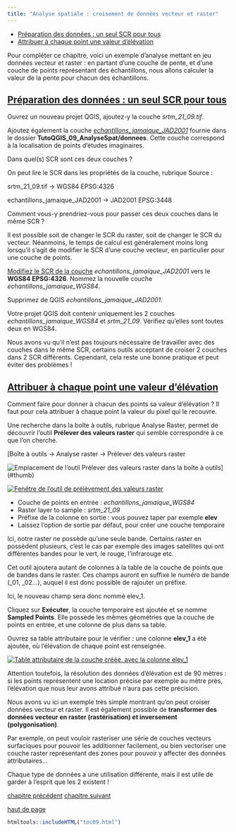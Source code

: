 ```yaml
---
title: "Analyse spatiale : croisement de données vecteur et raster"
---
```


::: {.row}

::: {.content .col-xs-12 .col-sm-8 .col-md-9}

* [Préparation des données : un seul SCR pour tous](#IX31)
* [Attribuer à chaque point une valeur d'élévation](#IX32)

Pour compléter ce chapitre, voici un exemple d'analyse mettant en jeu données vecteur et raster : en partant d'une couche de pente, et d'une couche de points représentant des échantillons, nous allons calculer la valeur de la pente pour chacun des échantillons.

## [Préparation des données : un seul SCR pour tous](#IX31) {#IX31}

Ouvrez un nouveau projet QGIS, ajoutez-y la couche *srtm\_21\_09.tif*.

Ajoutez également la couche *[echantillons\_jamaique\_JAD2001](donnees/TutoQGIS_09_AnalyseSpat.zip)* fournie dans le dossier **TutoQGIS\_09\_AnalyseSpat/donnees**. Cette couche correspond à la localisation de points d'études imaginaires.

Dans quel(s) SCR sont ces deux couches ?

On peut lire le SCR dans les propriétés de la couche, rubrique Source :

srtm\_21\_09.tif → WGS84 EPSG:4326

echantillons\_jamaique\_JAD2001 → JAD2001 EPSG:3448

Comment vous-y prendriez-vous pour passer ces deux couches dans le même SCR ?

Il est possible soit de changer le SCR du raster, soit de changer le SCR du vecteur. Néanmoins, le temps de calcul est généralement moins long lorsqu'il s'agit de modifier le SCR d'une couche vecteur, en particulier pour une couche de points.

[Modifiez le SCR de la couche](02_04_changer_systeme.html#II42) *echantillons\_jamaique\_JAD2001* vers le **WGS84 EPSG:4326**. Nommez la nouvelle couche *echantillons\_jamaique\_WGS84*.

Supprimez de QGIS *echantillons\_jamaique\_JAD2001*.

Votre projet QGIS doit contenir uniquement les 2 couches *echantillons\_jamaique\_WGS84* et *srtm\_21\_09*. Vérifiez qu'elles sont toutes deux en WGS84.

Nous avons vu qu'il n'est pas toujours nécessaire de travailler avec des couches dans le même SCR, certains outils acceptant de croiser 2 couches dans 2 SCR différents. Cependant, cela reste une bonne pratique et peut éviter des problèmes !

## [Attribuer à chaque point une valeur d'élévation](#IX32) {#IX32}

Comment faire pour donner à chacun des points sa valeur d'élévation ? Il faut pour cela attribuer à chaque point la valeur du pixel qui le recouvre.

Une recherche dans la boîte à outils, rubrique Analyse Raster, permet de découvrir l'outil **Prélever des valeurs raster** qui semble correspondre à ce que l'on cherche.

[Boîte à outils → Analyse raster → Prélever des valeurs raster

![Emplacement de l'outil Prélever des valeurs raster dans la boîte à outils](illustrations/tous/9_3_prelev_raster_emplacement.png)](#thumb)

[![Fenêtre de l'outil de prélèvement des valeurs raster](illustrations/tous/9_3_prelev_raster_fenetre.png)](illustrations/tous/9_3_prelev_raster_fenetre.png)

* Couche de points en entrée : *echantillons\_jamaique\_WGS84*
* Raster layer to sample : *srtm\_21\_09*
* Préfixe de la colonne en sortie : vous pouvez taper par exemple **elev**
* Laissez l'option de sortie par défaut, pour créer une couche temporaire

Ici, notre raster ne possède qu'une seule bande. Certains raster en possèdent plusieurs, c'est le cas par exemple des images satellites qui ont différentes bandes pour le vert, le rouge, l'infrarouge etc.

Cet outil ajoutera autant de colonnes à la table de la couche de points que de bandes dans le raster. Ces champs auront en suffixe le numéro de bande (\_01, \_02...), auquel il est donc possible de rajouter un préfixe.

Ici, le nouveau champ sera donc nommé elev\_1.

Cliquez sur **Exécuter**, la couche temporaire est ajoutée et se nomme **Sampled Points**. Elle possède les mêmes géométries que la couche de points en entrée, et une colonne de plus dans sa table.

Ouvrez sa table attributaire pour le vérifier : une colonne **elev\_1** a été ajoutée, où l'élévation de chaque point est renseignée.

[![Table attributaire de la couche créée, avec la colonne elev_1](illustrations/tous/9_3_table.png)](illustrations/tous/9_3_table.png)

Attention toutefois, la résolution des données d'élévation est de 90 mètres : si les points représentent une location précise par exemple au mètre près, l'élévation que nous leur avons attribué n'aura pas cette précision.

Nous avons vu ici un exemple très simple montrant qu'on peut croiser données vecteur et raster. Il est également possible de **transformer des données vecteur en raster (rastérisation) et inversement (polygonisation)**.

Par exemple, on peut vouloir rasteriser une série de couches vecteurs surfaciques pour pouvoir les additionner facilement, ou bien vectoriser une couche raster représentant des zones pour pouvoir y affecter des données attributaires...

Chaque type de données a une utilisation différente, mais il est utile de garder à l'esprit que les 2 existent !

[chapitre précédent](09_02_raster.html)
[chapitre suivant](09_04_maillage.html)

[haut de page](#wrap)

:::

```r
htmltools::includeHTML("toc09.html")
```

:::

